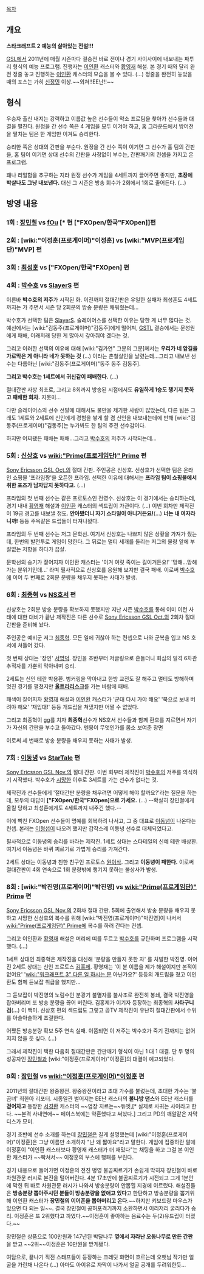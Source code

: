 [[목차]]
== 개요 ==

'''스타크래프트 2 예능의 살아있는 전설!!!'''

[[GSL]]에서 2011년에 매월 시즌마다 결승전 바로 전이나 경기 사이사이에 내보내는 짜투리 형식의 예능 프로그램. 진행자는 [[이인환]] 캐스터와 [[황영재]] 해설. 본 경기 때와 달리 완전 정줄 놓고 진행하는 [[이인환]] 캐스터의 모습을 볼 수 있다. (...) 정줄을 완전히 놓았을 때의 포스는 가히 [[신정민]] 이상.~~외쳐!!EE난!!~~

== 형식 ==

우승자 출신 내지는 강력하고 이름값 높은 선수들이 약소 프로팀을 찾아가 선수들과 대결을 펼친다. 원정을 간 선수 쪽은 4 게임을 모두 이겨야 하고, 홈 그라운드에서 방어전을 펼치는 팀은 한 게임만 이겨도 승리한다. 

승리한 쪽은 상대의 간판을 부순다. 원정을 간 선수 쪽이 이기면 그 선수가 홈 팀의 간판을, 홈 팀이 이기면 상대 선수의 간판을 사정없이 부수는, 간판깨기의 컨셉을 가지고 온 프로그램.

꽤나 리얼함을 추구하는 지라 원정 선수가 게임을 4세트까지 끌어주면 좋지만, '''초장에 박살나도 그냥 내보낸다.''' 대신 그 시즌은 방송 회수가 2회에서 1회로 줄어든다. (...)

== 방영 내용 ==

=== 1회 : [[장민철]] vs [[fOu]] [* 현 ["FXOpen/한국"FXOpen]]편 ===

=== 2회 : [wiki:"이정훈(프로게이머)"이정훈] vs [wiki:"MVP(프로게임단)"MVP] 편 ===

=== 3회 : [[최성훈]] vs ["FXOpen/한국"FXOpen] 편 ===

=== 4회 : [[박수호]] vs [[SlayerS]] 편 ===

이른바 '''박수호의 저주'''가 시작된 화. 이전까지 절대간판은 유일한 실패자 최성훈도 4세트까지는 가 주면서 시즌 당 2회분의 방송 분량은 채워줬는데...

박수호가 선택한 팀은 [[SlayerS]]. 슬레이어스를 선택한 이유는 당한 게 너무 많다는 것. 예선에서는 [wiki:"김동주(프로게이머)"김동주]에게 떨어져, [[GSTL]] 결승에서는 문성원에게 패해, 이래저래 당한 게 많아서 갚아줘야 겠다는 것. 

그리고 이러한 선택의 이유에 대해 [wiki:"김가연" 그분의 그분]께서는 '''우리가 네 앞길을 가로막은 게 아니라 네가 못하는 것''' (...) 이라는 촌철살인을 날렸는데...그리고 내보낸 선수는 다름아닌 [wiki:"김동주(프로게이머)"동주 동주 김동주].

'''그리고 박수호는 1세트에서 귀신같이 패배한다.''' (...)

절대간판 사상 최초로, 그리고 8회까지 방송된 시점에서도 '''유일하게 1승도 챙기지 못하고 패배한 회차.''' 지못미...

다만 슬레이어스의 선수 선발에 대해서도 불만을 제기한 사람이 많았는데, 다른 팀은 그래도 1세트와 2세트에 신인에게 경험을 쌓게 할 겸 신인을 내보내는데에 반해 [wiki:"김동주(프로게이머)"김동주]는 누가봐도 한 팀의 주전 선수감이다. 

하지만 어찌됐든 패배는 패배...그리고 [[박수호]]의 저주가 시작되는데...

=== 5회 : [[신상호]] vs [[wiki:"Prime(프로게임단)" Prime]] 편 ===

[[Sony Ericsson GSL Oct.]]의 절대 간판. 주인공은 신상호. 신상호가 선택한 팀은 온라인 쇼핑몰 '프라임짱'을 오픈한 프라임. 선택한 이유에 대해서는 '''프라임 팀이 쇼핑몰에서 취한 포즈가 남자답지 못하다고.''' (...)

프라임의 첫 번째 선수는 같은 프로토스인 전영수. 신상호는 이 경기에서는 승리하는데, 경기 내내 [[황영재]] 해설과 [[이인환]] 캐스터의 섹드립이 가관이다. (...) 이번 회차만 제작진이 19금 경고를 내보낼 정도. '''안아봤더니 자기 스타일이 아니거든요!'''(...) '''너는 내 여자라니까!''' 등등 주옥같은 드립들이 터져나왔다.

프라임의 두 번째 선수는 저그 문학선. 여기서 신상호는 나쁘지 않은 상황을 가져가 줬는데, 한번의 발전투로 게임이 망한다. 그 뒤로는 멀티 세개를 돌리는 저그의 물량 앞에 부질없는 저항을 하다가 끔살.

문학선의 승기가 짙어지자 이인환 캐스터는 '이거 여럿 죽이는 길이거든요!' '망해...망해가는 분위기인데...' 라며 필사적으로 신상호를 응원해 보지만 결국 패배. 이로써 [[박수호]]에 이어 두 번째로 2회분 분량을 채우지 못하는 사태가 발생.

=== 6회 : [[최종혁]] vs [[NS호서]] 편 ===

신상호는 2회분 방송 분량을 확보하지 못했지만 지난 시즌 [[박수호]]를 통해 이미 이런 사태에 대한 대비가 끝난 제작진은 다른 선수로 [[Sony Ericsson GSL Oct.]]의 2회차 절대간판을 준비해 놨다. 

주인공은 예비군 저그 [[최종혁]]. 모든 일에 귀찮아 하는 컨셉으로 나와 군복을 입고 NS 호서에 쳐들어 갔다. 

첫 번째 상대는 '장인' [[서명덕]]. 장인을 초반부터 저글링으로 흔들더니 회심의 일격 6차관 추적자를 가뿐히 막아내며 승리. 

2세트는 신인 테란 박용환. 벙커링을 막아내고 한방 교전도 잘 해주고 멀티도 방해하며 멋진 경기를 펼쳤지만 '''[[울트라리스크]]'''를 가는 바람에 패배. 

패색이 짙어지자 [[황영재]] 해설과 [[이인환]] 캐스터가 '군대 다시 가야 해요' '북으로 보내 버려야 해요' '재입대!' 등등 개드립을 쳐댔지만 어쩔 수 없었다. 

그리고 최종혁이 gg를 치자 '''최종혁'''선수가 NS호서 선수들과 함께 환호를 지르면서 자기가 자신의 간판을 부수고 돌아갔다. 멘붕이 무엇인가를 몸소 보여준 장면

이로써 세 번째로 방송 분량을 채우지 못하는 사태가 발생.

=== 7회 : [[이동녕]] vs [[StarTale]] 편 ===

[[Sony Ericsson GSL Nov.]]의 절대 간판. 이번 회부터 제작진이 [[박수호]]의 저주를 의식하기 시작했다. 박수호가 [[시망]]한 이후로 3세트를 가는 선수가 없다는 것. 

제작진과 선수들에게 '절대간판 분량을 채우려면 어떻게 해야 할까요?'라는 질문을 하는데, 모두의 대답이 '''["FXOpen/한국"FXOpen]으로 가세요.''' (...) --확실히 장민철에게 올킬 당하고 최성훈에게도 4세트까지 내주긴 했다.--

이에 빡친 FXOpen 선수들이 명예를 회복하려 나서고, 그 중 대표로 [[이동녕]]이 나온다는 컨셉. 본래는 [[이형섭]]이 나오려 했지만 갑작스레 이동녕 선수로 대체되었다고.

필사적으로 이동녕의 승리를 바라는 제작진. 1세트 상대는 스타테일의 신예 테란 배상환. 여기서 이동녕은 바퀴 찌르기로 가볍게 승리를 가져간다.

2세트 상대는 이동녕과 친한 친구인 프로토스 [[원이삭]]. 그리고 '''이동녕이 패한다.''' 이로써 절대간판이 4회 연속으로 1회 분량밖에 챙기지 못하는 불상사가 발생.

=== 8회 : [wiki:"박진영(프로게이머)"박진영] vs [[wiki:"Prime(프로게임단)" Prime]] 편 ===

[[Sony Ericsson GSL Nov.]]의 2회차 절대 간판. 5회에 출연해서 방송 분량을 채우지 못하고 시망한 신상호의 복수를 위해 [wiki:"박진영(프로게이머)"박진영]이 나서서 [[wiki:"Prime(프로게임단)" Prime]]에 복수를 하러 간다는 컨셉.

그리고 이인환과 [[황영재]] 해설은 머리에 띠를 두르고 [[박수호]]를 규탄하며 프로그램을 시작했다. (...)

1세트 상대인 최종혁은 제작진을 대신해 '분량을 만들지 못한 자' 를 처벌한 박진영. 이어진 2세트 상대는 신인 프로토스 [[김홍제]]. 황영재는 '이 분 이름을 제가 해설이지만 본적이 없어요' '[[wiki:"워크래프트 3" 다른 일 하시는 분]] 아닌가요?' 등등의 개드립을 쳤고 이인환도 함께 듣보잡 취급을 했지만...

그 듣보잡이 박진영의 노림수인 분광기 불멸자를 불사조로 완전히 봉쇄, 결국 박진영을 잡아버리며 또 방송 분량을 끊어 버린다. 김홍제가 이기자 등장하는 최종혁의 '''사타구니 검'''(...) 이 백미. 신상호 편의 섹드립도 그렇고 곰TV 제작진이 유난히 절대간판에서 수위를 아슬아슬하게 조절한다.

어쨌든 방송분량 확보 5주 연속 실패. 이쯤되면 이 저주는 박수호가 죽기 전까지는 없어지지 않을 듯 싶다. (...)

그래서 제작진이 택한 다음회 절대간판은 간판깨기 형식이 아닌 1 대 1 대결. 단 두 명의 성공자인 [[장민철]]과 [wiki:"이정훈(프로게이머)"이정훈]의 대결이 예고되었다.

=== 9회 : [[장민철]] vs [[wiki:"이정훈(프로게이머)"이정훈]] 편 ===

2011년의 절대간판 왕중왕전. 왕중왕전이라고 초대 가수를 불렀는데, 초대한 가수는 '불곰녀' 최한아 리포터.
시종일관 벌어지는 EE난 캐스터의 '''불나방 댄스'''와 EE난 캐스터를 '''걷어차고''' 등장한 [[서경환]] 캐스터의 ~~염장 지르는~~듀엣,[* 실제로 사귀는 사이라고 한다. ~~본격 사내연애~~ 페이스북에는 약혼했다고 써놨다.] 그리고 PD의 깨알같은 자막 디스가 묘미.

경기 초반에 선수 소개를 하는데 [[장민철]]은 길게 설명했는데 [wiki:"이정훈(프로게이머)"이정훈]은 그냥 이름만 소개하자 "난 왜 짧아요"라고 말한다. 게임에 집중하란 말에 이정훈이 "이인환 캐스터보다 황영재 캐스터가 더 재밌다"는 채팅을 하고 그걸 본 이인환 캐스터가 ~~빡쳐서~~ 이정훈의 부스에 행패를 부린다. 

경기 내용으로 들어가면 이정훈의 전진 병영 불곰찌르기가 손쉽게 막히자 장민철이 바로 차원관문 러시로 본진을 털어버린다. 4분 17초만에 불곰찌르기가 시전되고 그게 1분안에 막힌 뒤 바로 차원관문 러시가 나와서 방송분량이 안뽑힐 지경에 이르렀다. 해설진들은 '''방송분량 뽑아주시던 분들이 방송분량을 없애고 있다'''고 한탄하고 방송분량을 뽑기위해 이인환 캐스터가 '''장민철의 이어폰을 뽑아버리고 온다'''.~~하지만 키보드랑 마우스가 있으면 다 되는 일~~. 결국 장민철이 공허포격기까지 소환하면서 이리저리 굴리다가 승리. 이정훈은 또 2위했다고 까였다.~~이정훈이 좋아하는 음료수는 두(2)유드립이 터졌다.~~ 

장민철은 상품으로 100만원과 147년된 박달나무 '''옆에서 자라난 오동나무로 만든 간판'''을 받고 ~~2위~~이정훈은 10만원을 받게됐다.

여담으로, 끝나기 직전 스태프들이 등장하는 크레딧 화면이 흐르는데 오햇님 작가만 얼굴을 가린채 나온다 (...) 아마도 아이유로 자막이 나가서 얼굴 공개를 두려워한듯...
